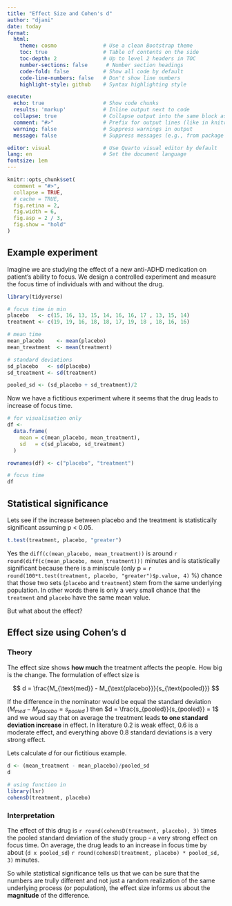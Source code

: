 ```yaml
---
title: "Effect Size and Cohen's d"
author: "djani"
date: today
format:
  html:
    theme: cosmo               # Use a clean Bootstrap theme
    toc: true                  # Table of contents on the side
    toc-depth: 2               # Up to level 2 headers in TOC
    number-sections: false      # Number section headings
    code-fold: false           # Show all code by default
    code-line-numbers: false   # Don't show line numbers
    highlight-style: github    # Syntax highlighting style

execute:
  echo: true                   # Show code chunks
  results: 'markup'            # Inline output next to code
  collapse: true               # Collapse output into the same block as code
  comment: "#>"                # Prefix for output lines (like in knitr)
  warning: false               # Suppress warnings in output
  message: false               # Suppress messages (e.g., from package loading)

editor: visual                 # Use Quarto visual editor by default
lang: en                       # Set the document language
fontsize: 1em     
---
```


```r
knitr::opts_chunk$set(
  comment = "#>",
  collapse = TRUE,
  # cache = TRUE,
  fig.retina = 2,
  fig.width = 6,
  fig.asp = 2 / 3,
  fig.show = "hold"
)
```

## Example experiment

Imagine we are studying the effect of a new anti-ADHD medication on patient's ability to focus. We design a controlled experiment and measure the focus time of individuals with and without the drug.

```r
library(tidyverse)

# focus time in min 
placebo   <- c(15, 16, 13, 15, 14, 16, 16, 17 , 13, 15, 14)
treatment <- c(19, 19, 16, 18, 18, 17, 19, 18 , 18, 16, 16)

# mean time 
mean_placebo    <- mean(placebo)
mean_treatment  <- mean(treatment)

# standard deviations
sd_placebo   <- sd(placebo)
sd_treatment <- sd(treatment)

pooled_sd <- (sd_placebo + sd_treatment)/2
```

Now we have a fictitious experiment where it seems that the drug leads to increase of focus time.

```r
# for visualisation only
df <- 
  data.frame(
    mean = c(mean_placebo, mean_treatment),
    sd   = c(sd_placebo, sd_treatment)
  ) 

rownames(df) <- c("placebo", "treatment")

# focus time
df
```

## Statistical significance

Lets see if the increase between placebo and the treatment is statistically significant assuming p \< 0.05.

```r
t.test(treatment, placebo, "greater")
```

Yes the `diff(c(mean_placebo, mean_treatment))` is around `r round(diff(c(mean_placebo, mean_treatment)))` minutes and is statistically significant because there is a miniscule (only p = `r round(100*t.test(treatment, placebo, "greater")$p.value, 4)` %) chance that those two sets (`placebo` and `treatment`) stem from the same underlying population. In other words there is only a very small chance that the `treatment` and `placebo` have the same mean value.

But what about the effect?

## Effect size using Cohen's d

### Theory

The effect size shows **how much** the treatment affects the people. How big is the change. The formulation of effect size is

$$
d = \frac{M_{\text{med}} - M_{\text{placebo}}}{s_{\text{pooled}}}
$$

If the difference in the nominator would be equal the standard deviation ($M_{med} - M_{placebo} = s_{pooled}$ ) then $d = \frac{s_{pooled}}{s_{pooled}} = 1$ and we woud say that on average the treatment leads **to one standard deviation increase** in effect. In literature 0.2 is weak effect, 0.6 is a moderate effect, and everything above 0.8 standard deviations is a very strong effect.

Lets calculate $d$ for our fictitious example.

```r
d <- (mean_treatment - mean_placebo)/pooled_sd
d

# using function in
library(lsr)
cohensD(treatment, placebo)
```

### Interpretation

The effect of this drug is `r round(cohensD(treatment, placebo), 3)` times the pooled standard deviation of the study group - a very strong effect on focus time. On average, the drug leads to an increase in focus time by about (`d x pooled_sd`) `r round(cohensD(treatment, placebo) * pooled_sd, 3)` minutes.

So while statistical significance tells us that we can be sure that the numbers are trully different and not just a random realization of the same underlying process (or population), the effect size informs us about the **magnitude** of the difference.
